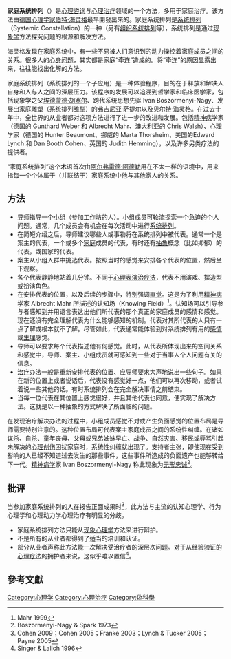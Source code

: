 {{unreferenced|time=2011-11-16T07:32:26+00:00}}
'''家庭系统排列'''（{{lang-en|'''Family Constellation'''}}）是[[心理咨询|心理咨询]]与[[心理治疗|心理治疗]]领域的一个方法，多用于家庭治疗。该方法由[[德国|德国]][[心理学家|心理学家]][[伯特·海灵格|伯特·海灵格]]最早開發出來的。家庭系统排列是[[系统排列|系统排列]]（Systemic Constellation）的一种（另有[[组织系统排列|组织系统排列]]等），系统排列是通过[[现象学|现象学]]方法探究问题的根源和解决方法。 

海灵格发现在家庭系统中，有一些不易被人们意识到的动力操控着家庭成员之间的关系。很多人的[[心身问题|心身问题]]，其实都是家庭“牵连”造成的。将“牵连”的原因显露出来，往往能找出化解的方法。

家庭系统排列（系统排列的一个子应用）是一种体验程序，目的在于释放和解决人自身和人与人之间的深层压力。该程序的发展可以追溯到哲学家和临床医学家，包括现象学之父[[埃德蒙德·胡塞尔|埃德蒙德·胡塞尔]]、跨代系统思想先驱 Ivan Boszormenyi-Nagy、发展出家庭雕塑（系统排列雏型）的[[弗吉尼亚·萨提尔|弗吉尼亚·萨提尔]]以及[[贝尔特·海灵格|贝尔特·海灵格]]。在过去十年中，全世界的从业者都对这项方法进行了进一步的改进和发展。包括[[精神病|精神病]]学家（德国的 Gunthard Weber 和 Albrecht Mahr、澳大利亚的 Chris Walsh）、心理学家（德国的 Hunter Beaumont、挪威的 Marta Thorsheim、美国的Edward Lynch 和 Dan Booth Cohen、英国的 Judith Hemming），以及许多另类疗法的提供者。

“家庭系统排列”这个术语首次由[[阿尔弗雷德·阿德勒|阿尔弗雷德·阿德勒]]用在不太一样的语境中，用来指每一个个体属于（并联结于）家庭系统中他与其他家人的关系。

== 方法 ==
* [[导师|导师]]指导一个[[小组|小组]]（参加[[工作坊|工作坊]]的人）。小组成员可轮流探索一个急迫的个人问题。通常，几个成员会有机会在每次活动中进行[[系统|系统]][[排列|排列]]。
* 在简短介绍之后，导师建议哪些人或事物将在系统排列中被代表。通常一个是案主的代表，一个或多个[[家庭|家庭]]成员的代表，有时还有[[抽象|抽象]]概念（比如抑郁）的代表，或国家的代表。
* 案主从小组人群中挑选代表。按照当时的感觉来安排各个代表的位置，然后坐下观察。
* 各个代表静静地站着几分钟。不同于[[心理表演治疗法|心理表演治疗法]]，代表不用演戏、摆造型或扮演角色。
* 在安排代表的位置，以及后续的步骤中，特别强调[[直觉|直觉]]。这是为了利用[[精神病学|精神病学]]家 Albrecht Mahr 所描述的认知场（Knowing Field）<ref>Mahr 1999</ref>。认知场可以引导参与者感知到并用语言表达出他们所代表的那个真正的家庭成员的感情和感觉。现在还没有完全理解代表为什么能够感知的机制。代表对其所代表的人只有一点了解或根本就不了解。尽管如此，代表通常能体验到对系统排列有用的[[感情|感情]]或[[生理|生理]]感觉。
* 导师可以要求每个代表描述他有何感觉。此时，从代表所体现出来的空间关系和感觉中，导师、案主、小组成员就可感知到一些对于当事人个人问题有关的信息。
* [[治疗|治疗]]办法一般是重新安排代表的位置、应导师要求大声地说出一些句子。如果在新的位置上或者说话后，代表没有感觉好一点，他们可以再次移动，或者试着说一些其他的话。有时系统排列会在完全解决事情之前结束。
* 当每一位代表在其位置上感觉很好，并且其他代表也同意，便实现了解决方法。这就是以一种抽象的方式解决了所面临的问题。

在发现治疗解决办法的过程中，小组成员感觉不对或产生负面感觉的位置布局是导师需要特别注意的。这种位置布局可代表案主家庭成员之间的系统性纠缠。在诸如[[谋杀|谋杀]]、[[自杀|自杀]]、童年丧母、父母或兄弟姊妹早亡、[[战争|战争]]、[[自然灾害|自然灾害]]、[[移民|移民]]或辱骂引起未解决的[[心理创伤|心理创伤]]困扰家庭时，系统性纠缠就出现了。支持者主张，即使现在受到影响的人已经不知道过去发生的那些事件，这些事件所造成的负面遗产也能够转给下一代。[[精神病学|精神病学]]家 Ivan Boszormenyi-Nagy 称此现象为[[无形忠诚|无形忠诚]]<ref>Böszörményi-Nagy & Spark 1973</ref>。

== 批评 ==
当参加家庭系统排列的人在报告正面成果时<ref>Cohen 2009；Cohen 2005；Franke 2003；Lynch & Tucker 2005；Payne 2005</ref>，此方法与主流的认知心理学、行为心理学和心理动力学心理治疗有明显的分歧。
* 家庭系统排列方法只能从[[现象心理学|现象心理学]]方法来进行辩护。
* 不是所有的从业者都得到了适当的培训和认证。
* 部分从业者声称此方法能一次解决受治疗者的深层次问题。对于从经验验证的[[心理疗法|心理疗法]]的拥护者来说，这似乎难以置信<ref>Singer & Lalich 1996</ref>。

==參考文獻==
{{reflist}}

[[Category:心理学|Category:心理学]]
[[Category:心理治疗|Category:心理治疗]]
[[Category:偽科學|Category:偽科學]]